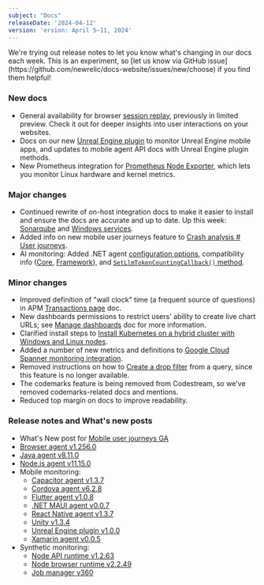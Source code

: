 ```yaml
---
subject: "Docs"
releaseDate: '2024-04-12'
version: 'ersion: April 5–11, 2024'
---
```


<Callout variant="important">
We're trying out release notes to let you know what's changing in our docs each week. This is an experiment, so [let us know via GitHub issue](https://github.com/newrelic/docs-website/issues/new/choose) if you find them helpful!
</Callout>

### New docs

* General availability for browser [session replay](/docs/browser/browser-monitoring/browser-pro-features/session-replay/), previously in limited preview. Check it out for deeper insights into user interactions on your websites.
* Docs on our new [Unreal Engine plugin](/docs/mobile-monitoring/new-relic-mobile-unreal-engine/monitor-your-unreal-engine-application/) to monitor Unreal Engine mobile apps, and updates to mobile agent API docs with Unreal Engine plugin methods.
* New Prometheus integration for [Prometheus Node Exporter](/docs/infrastructure/prometheus-integrations/integrations-list/node-exporter-integration/), which lets you monitor Linux hardware and kernel metrics.

### Major changes

* Continued rewrite of on-host integration docs to make it easier to install and ensure the docs are accurate and up to date. Up this week: [Sonarqube](/docs/infrastructure/host-integrations/host-integrations-list/sonarqube-monitoring-integration) and [Windows services](/docs/infrastructure/host-integrations/host-integrations-list/windows-services-integration).
* Added info on new mobile user journeys feature to [Crash analysis # User journeys](/docs/mobile-monitoring/mobile-monitoring-ui/crashes/crash-analysis-page/#user-journeys).
* AI monitoring: Added .NET agent [configuration options](/docs/apm/agents/net-agent/configuration/net-agent-configuration/#ai_monitoring), compatibility info ([Core](/docs/apm/agents/net-agent/getting-started/net-agent-compatibility-requirements-net-core/#large-language-models), [Framework](/docs/apm/agents/net-agent/getting-started/net-agent-compatibility-requirements-net-framework/#large-language-models)), and [`SetLlmTokenCountingCallback()` method](/docs/apm/agents/net-agent/net-agent-api/setllmtokencountingcallback-net-agent-api/).

### Minor changes

* Improved definition of "wall clock" time (a frequent source of questions) in APM [Transactions page](/docs/apm/apm-ui-pages/monitoring/transactions-page-find-specific-performance-problems/) doc.
* New dashboards permissions to restrict users' ability to create live chart URLs; see [Manage dashboards](/docs/query-your-data/explore-query-data/dashboards/manage-your-dashboard/) doc for more information.
* Clarified install steps to [Install Kubernetes on a hybrid cluster with Windows and Linux nodes](/docs/kubernetes-pixie/kubernetes-integration/advanced-configuration/windows-linux-hybrid-cluster/).
* Added a number of new metrics and definitions to [Google Cloud Spanner monitoring integration](/docs/infrastructure/google-cloud-platform-integrations/gcp-integrations-list/google-cloud-spanner-monitoring-integration/).
* Removed instructions on how to [Create a drop filter](/docs/logs/ui-data/drop-data-drop-filter-rules/#create) from a query, since this feature is no longer available.
* The codemarks feature is being removed from Codestream, so we've removed codemarks-related docs and mentions. 
* Reduced top margin on docs to improve readability.

### Release notes and What's new posts

* What's New post for [Mobile user journeys GA](/whats-new/2024/04/whats-new-04-11-mobile-user-journeys/)
* [Browser agent v1.256.0](/docs/release-notes/new-relic-browser-release-notes/browser-agent-release-notes/browser-agent-v1.256.0/)
* [Java agent v8.11.0](/docs/release-notes/agent-release-notes/java-release-notes/java-agent-8110/)
* [Node.js agent v11.15.0](/docs/release-notes/agent-release-notes/nodejs-release-notes/node-agent-11-15-0/)
* Mobile monitoring:
    * [Capacitor agent v1.3.7](/docs/release-notes/mobile-release-notes/capacitor-release-notes/capacitor-agent-137/)
    * [Cordova agent v6.2.8](/docs/release-notes/mobile-release-notes/cordova-release-notes/cordova-agent-628/)
    * [Flutter agent v1.0.8](/docs/release-notes/mobile-release-notes/flutter-release-notes/flutter-agent-108/)
    * [.NET MAUI agent v0.0.7](/docs/release-notes/mobile-release-notes/net-maui-release-notes/net-maui-agent-007/)
    * [React Native agent v1.3.7](/docs/release-notes/mobile-release-notes/react-native-release-notes/react-native-agent-137/)
    * [Unity v1.3.4](/docs/release-notes/mobile-release-notes/unity-release-notes/unity-agent-134/)
    * [Unreal Engine plugin v1.0.0](/docs/release-notes/mobile-release-notes/unreal-release-notes/unreal-engine-plugin-100/)
    * [Xamarin agent v0.0.5](/docs/release-notes/mobile-release-notes/xamarin-release-notes/xamarin-agent-005/)
* Synthetic monitoring:
    * [Node API runtime v1.2.63](/docs/release-notes/synthetics-release-notes/node-api-runtime-release-notes/node-api-runtime-1.2.63/)
    * [Node browser runtime v2.2.49](/docs/release-notes/synthetics-release-notes/node-browser-runtime-release-notes/node-browser-runtime-2.2.49/)
    * [Job manager v360](/docs/release-notes/synthetics-release-notes/job-manager-release-notes/job-manager-release-360/)
